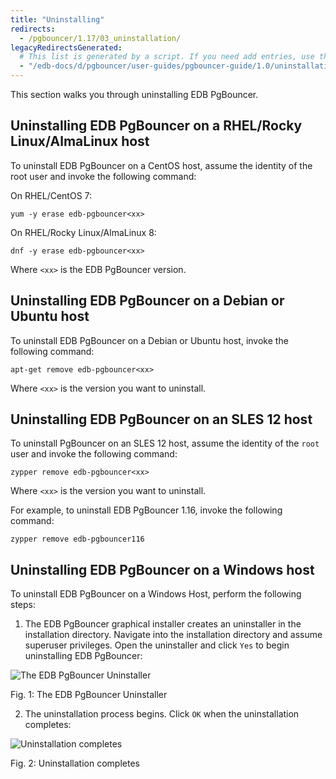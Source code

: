 ```yaml
---
title: "Uninstalling"
redirects:
  - /pgbouncer/1.17/03_uninstallation/
legacyRedirectsGenerated:
  # This list is generated by a script. If you need add entries, use the `legacyRedirects` key.
  - "/edb-docs/d/pgbouncer/user-guides/pgbouncer-guide/1.0/uninstallation.html"
---
```


This section walks you through uninstalling EDB PgBouncer.

## Uninstalling EDB PgBouncer on a RHEL/Rocky Linux/AlmaLinux host

To uninstall EDB PgBouncer on a CentOS host, assume the identity of the root user and invoke the following command:

On RHEL/CentOS 7:

```shell
yum -y erase edb-pgbouncer<xx>
```

On RHEL/Rocky Linux/AlmaLinux 8:

```shell
dnf -y erase edb-pgbouncer<xx>
```

Where `<xx>` is the EDB PgBouncer version.

## Uninstalling EDB PgBouncer on a Debian or Ubuntu host

To uninstall EDB PgBouncer on a Debian or Ubuntu host, invoke the following command:

```shell
apt-get remove edb-pgbouncer<xx>
```

Where `<xx>` is the version you want to uninstall.

## Uninstalling EDB PgBouncer on an SLES 12 host

To uninstall PgBouncer on an SLES 12 host, assume the identity of the `root` user and invoke the following command:

```shell
zypper remove edb-pgbouncer<xx>
```

Where `<xx>` is the version you want to uninstall.

For example, to uninstall EDB PgBouncer 1.16, invoke the following command:

```shell
zypper remove edb-pgbouncer116
```

## Uninstalling EDB PgBouncer on a Windows host

To uninstall EDB PgBouncer on a Windows Host, perform the following steps:

1.  The EDB PgBouncer graphical installer creates an uninstaller in the installation directory. Navigate into the installation directory and assume superuser privileges. Open the uninstaller and click `Yes` to begin uninstalling EDB PgBouncer:

![The EDB PgBouncer Uninstaller](images/uninstall1.png)

Fig. 1: The EDB PgBouncer Uninstaller

2.  The uninstallation process begins. Click `OK` when the uninstallation completes:

![Uninstallation completes](images/uninstall2.png)

Fig. 2: Uninstallation completes